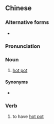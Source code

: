 {{also|打边炉}}
==Chinese==
{{zh-forms|s=打边炉|type=12}}

===Alternative forms===
* {{zh-l|打甂爐}}

===Pronunciation===
{{zh-pron
|m=dǎbiānlú
|c=daa2 bin1 lou4
|cat=n
}}

===Noun===
{{zh-noun}}

# {{lb|zh|chiefly|Cantonese}} [[hot pot]]

====Synonyms====
* {{zh-l|火鍋}}

===Verb===
{{zh-verb}}

# {{lb|zh|chiefly|Cantonese}} to have [[hot pot]]
